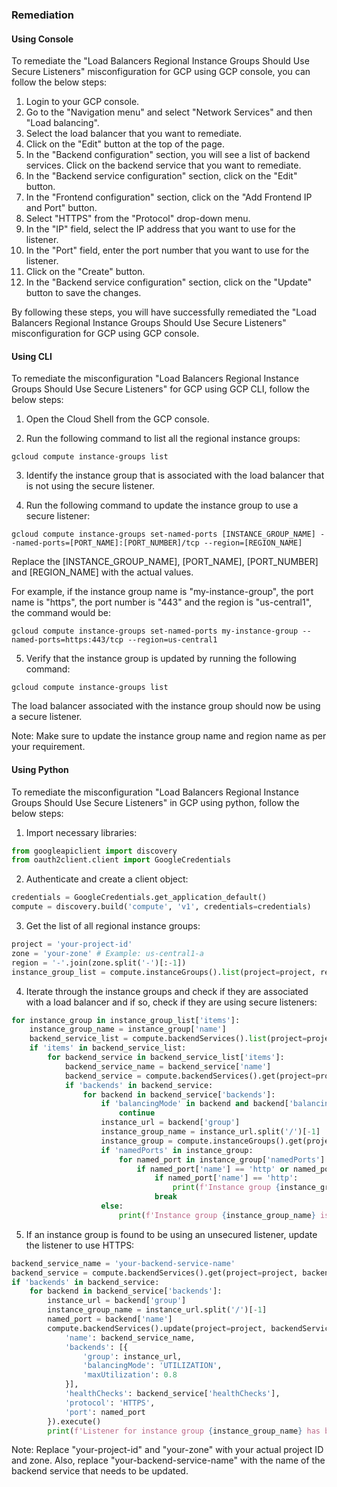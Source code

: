 ### Remediation

#### Using Console

To remediate the "Load Balancers Regional Instance Groups Should Use Secure Listeners" misconfiguration for GCP using GCP console, you can follow the below steps:

1. Login to your GCP console.
2. Go to the "Navigation menu" and select "Network Services" and then "Load balancing".
3. Select the load balancer that you want to remediate.
4. Click on the "Edit" button at the top of the page.
5. In the "Backend configuration" section, you will see a list of backend services. Click on the backend service that you want to remediate.
6. In the "Backend service configuration" section, click on the "Edit" button.
7. In the "Frontend configuration" section, click on the "Add Frontend IP and Port" button.
8. Select "HTTPS" from the "Protocol" drop-down menu.
9. In the "IP" field, select the IP address that you want to use for the listener.
10. In the "Port" field, enter the port number that you want to use for the listener.
11. Click on the "Create" button.
12. In the "Backend service configuration" section, click on the "Update" button to save the changes.

By following these steps, you will have successfully remediated the "Load Balancers Regional Instance Groups Should Use Secure Listeners" misconfiguration for GCP using GCP console.

#### Using CLI

To remediate the misconfiguration "Load Balancers Regional Instance Groups Should Use Secure Listeners" for GCP using GCP CLI, follow the below steps:

1. Open the Cloud Shell from the GCP console.

2. Run the following command to list all the regional instance groups:

```
gcloud compute instance-groups list
```

3. Identify the instance group that is associated with the load balancer that is not using the secure listener.

4. Run the following command to update the instance group to use a secure listener:

```
gcloud compute instance-groups set-named-ports [INSTANCE_GROUP_NAME] --named-ports=[PORT_NAME]:[PORT_NUMBER]/tcp --region=[REGION_NAME]
```

Replace the [INSTANCE_GROUP_NAME], [PORT_NAME], [PORT_NUMBER] and [REGION_NAME] with the actual values.

For example, if the instance group name is "my-instance-group", the port name is "https", the port number is "443" and the region is "us-central1", the command would be:

```
gcloud compute instance-groups set-named-ports my-instance-group --named-ports=https:443/tcp --region=us-central1
```

5. Verify that the instance group is updated by running the following command:

```
gcloud compute instance-groups list
```

The load balancer associated with the instance group should now be using a secure listener.

Note: Make sure to update the instance group name and region name as per your requirement.

#### Using Python

To remediate the misconfiguration "Load Balancers Regional Instance Groups Should Use Secure Listeners" in GCP using python, follow the below steps:

1. Import necessary libraries:

```python
from googleapiclient import discovery
from oauth2client.client import GoogleCredentials
```

2. Authenticate and create a client object:

```python
credentials = GoogleCredentials.get_application_default()
compute = discovery.build('compute', 'v1', credentials=credentials)
```

3. Get the list of all regional instance groups:

```python
project = 'your-project-id'
zone = 'your-zone' # Example: us-central1-a
region = '-'.join(zone.split('-')[:-1])
instance_group_list = compute.instanceGroups().list(project=project, region=region).execute()
```

4. Iterate through the instance groups and check if they are associated with a load balancer and if so, check if they are using secure listeners:

```python
for instance_group in instance_group_list['items']:
    instance_group_name = instance_group['name']
    backend_service_list = compute.backendServices().list(project=project, filter=f'backendType=INSTANCE_GROUP&backendGroup={instance_group_name}').execute()
    if 'items' in backend_service_list:
        for backend_service in backend_service_list['items']:
            backend_service_name = backend_service['name']
            backend_service = compute.backendServices().get(project=project, backendService=backend_service_name).execute()
            if 'backends' in backend_service:
                for backend in backend_service['backends']:
                    if 'balancingMode' in backend and backend['balancingMode'] == 'UTILIZATION':
                        continue
                    instance_url = backend['group']
                    instance_group_name = instance_url.split('/')[-1]
                    instance_group = compute.instanceGroups().get(project=project, zone=zone, instanceGroup=instance_group_name).execute()
                    if 'namedPorts' in instance_group:
                        for named_port in instance_group['namedPorts']:
                            if named_port['name'] == 'http' or named_port['name'] == 'https':
                                if named_port['name'] == 'http':
                                    print(f'Instance group {instance_group_name} is associated with a load balancer and is using an unsecured listener. Please update the listener to use HTTPS.')
                                break
                    else:
                        print(f'Instance group {instance_group_name} is associated with a load balancer but no named ports were found.')
```

5. If an instance group is found to be using an unsecured listener, update the listener to use HTTPS:

```python
backend_service_name = 'your-backend-service-name'
backend_service = compute.backendServices().get(project=project, backendService=backend_service_name).execute()
if 'backends' in backend_service:
    for backend in backend_service['backends']:
        instance_url = backend['group']
        instance_group_name = instance_url.split('/')[-1]
        named_port = backend['name']
        compute.backendServices().update(project=project, backendService=backend_service_name, body={
            'name': backend_service_name,
            'backends': [{
                'group': instance_url,
                'balancingMode': 'UTILIZATION',
                'maxUtilization': 0.8
            }],
            'healthChecks': backend_service['healthChecks'],
            'protocol': 'HTTPS',
            'port': named_port
        }).execute()
        print(f'Listener for instance group {instance_group_name} has been updated to use HTTPS.')
```

Note: Replace "your-project-id" and "your-zone" with your actual project ID and zone. Also, replace "your-backend-service-name" with the name of the backend service that needs to be updated.

